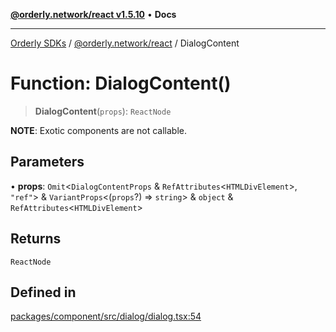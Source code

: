 [**@orderly.network/react v1.5.10**](/sdks/tech-doc/@orderly.network/react/README) • **Docs**

***

[Orderly SDKs](/sdks/tech-doc/packages) / [@orderly.network/react](/sdks/tech-doc/@orderly.network/react/README) / DialogContent

# Function: DialogContent()

> **DialogContent**(`props`): `ReactNode`

**NOTE**: Exotic components are not callable.

## Parameters

• **props**: `Omit`\<`DialogContentProps` & `RefAttributes`\<`HTMLDivElement`\>, `"ref"`\> & `VariantProps`\<(`props`?) => `string`\> & `object` & `RefAttributes`\<`HTMLDivElement`\>

## Returns

`ReactNode`

## Defined in

[packages/component/src/dialog/dialog.tsx:54](https://github.com/OrderlyNetwork/js-sdk/blob/554ae704783e3b83c40bb234a899e8f02987d9b6/packages/component/src/dialog/dialog.tsx#L54)
